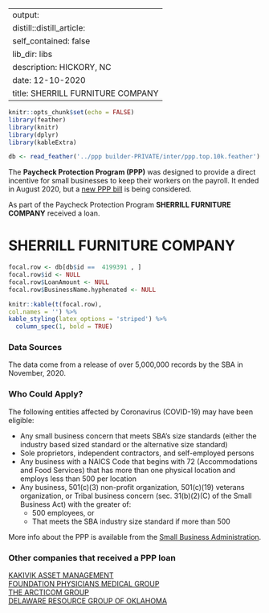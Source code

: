 
---
output:
  distill::distill_article:
    self_contained: false
    lib_dir: libs
description: HICKORY, NC 
date: 12-10-2020
title: SHERRILL FURNITURE COMPANY 
---




```r
knitr::opts_chunk$set(echo = FALSE)
library(feather)
library(knitr)
library(dplyr)
library(kableExtra)

db <- read_feather('../ppp builder-PRIVATE/inter/ppp.top.10k.feather')

```



The **Paycheck Protection Program (PPP)** was designed to provide a direct incentive for small businesses to keep their workers on the payroll. It ended in August 2020, but a [new PPP bill](https://thehill.com/policy/finance/529092-bipartisan-support-for-new-ppp-loans-gains-momentum-in-congress) is being considered.

As part of the Paycheck Protection Program **SHERRILL FURNITURE COMPANY** received a loan.


# SHERRILL FURNITURE COMPANY 

```r
focal.row <- db[db$id ==  4199391 , ]
focal.row$id <- NULL
focal.row$LoanAmount <- NULL
focal.row$BusinessName.hyphenated <- NULL

knitr::kable(t(focal.row), 
col.names = '') %>%
kable_styling(latex_options = 'striped') %>%
  column_spec(1, bold = TRUE)


```

### Data Sources

The data come from a release of over 5,000,000 records by the SBA in November, 2020.


### Who Could Apply?

The following entities affected by Coronavirus (COVID-19) may have been eligible:

+ Any small business concern that meets SBA’s size standards (either the industry based sized standard or the alternative size standard)
+ Sole proprietors, independent contractors, and self-employed persons
+ Any business with a NAICS Code that begins with 72 (Accommodations and Food Services) that has more than one physical location and employs less than 500 per location
+ Any business, 501(c)(3) non-profit organization, 501(c)(19) veterans organization, or Tribal business concern (sec. 31(b)(2)(C) of the Small Business Act) with the greater of:
  + 500 employees, or 
  + That meets the SBA industry size standard if more than 500


More info about the PPP is available from the [Small Business Administration](https://www.sba.gov/funding-programs/loans/coronavirus-relief-options/paycheck-protection-program).

 
### Other companies that received a PPP loan 
   
 [KAKIVIK ASSET MANAGEMENT](/Paycheck-Protection-Program/2498621-KAKIVIK-ASSET-MANAGEMENT) <br> [FOUNDATION PHYSICIANS MEDICAL GROUP](/Paycheck-Protection-Program/1688226-FOUNDATION-PHYSICIANS-MEDICAL-GROUP) <br> [THE ARCTICOM GROUP](/Paycheck-Protection-Program/4582545-THE-ARCTICOM-GROUP) <br> [DELAWARE RESOURCE GROUP OF OKLAHOMA](/Paycheck-Protection-Program/1252194-DELAWARE-RESOURCE-GROUP-OF-OKLAHOMA) <br>
